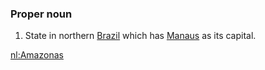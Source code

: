 ===Proper noun===
#State in northern [[Brazil]] which has [[Manaus]] as its capital.

[[nl:Amazonas]]